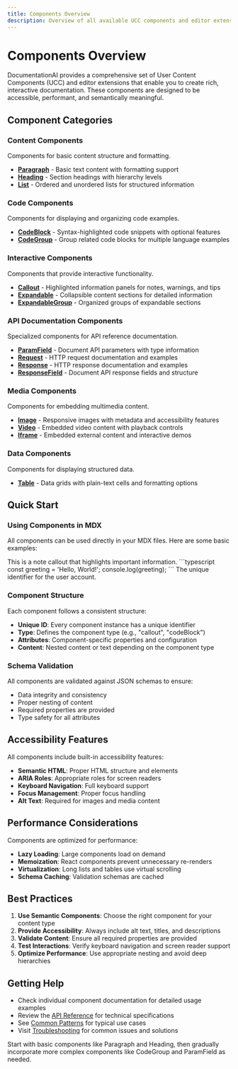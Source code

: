 ```yaml
---
title: Components Overview
description: Overview of all available UCC components and editor extensions for creating rich documentation
---
```


# Components Overview

DocumentationAI provides a comprehensive set of User Content Components (UCC) and editor extensions that enable you to create rich, interactive documentation. These components are designed to be accessible, performant, and semantically meaningful.

## Component Categories

### Content Components
Components for basic content structure and formatting.

- **[Paragraph](/components/paragraph)** - Basic text content with formatting support
- **[Heading](/components/heading)** - Section headings with hierarchy levels
- **[List](/components/list)** - Ordered and unordered lists for structured information

### Code Components
Components for displaying and organizing code examples.

- **[CodeBlock](/components/codeblock)** - Syntax-highlighted code snippets with optional features
- **[CodeGroup](/components/codegroup)** - Group related code blocks for multiple language examples

### Interactive Components
Components that provide interactive functionality.

- **[Callout](/components/callout)** - Highlighted information panels for notes, warnings, and tips
- **[Expandable](/components/expandable)** - Collapsible content sections for detailed information
- **[ExpandableGroup](/components/expandablegroup)** - Organized groups of expandable sections

### API Documentation Components
Specialized components for API reference documentation.

- **[ParamField](/components/paramfield)** - Document API parameters with type information
- **[Request](/components/request)** - HTTP request documentation and examples
- **[Response](/components/response)** - HTTP response documentation and examples
- **[ResponseField](/components/responsefield)** - Document API response fields and structure

### Media Components
Components for embedding multimedia content.

- **[Image](/components/image)** - Responsive images with metadata and accessibility features
- **[Video](/components/video)** - Embedded video content with playback controls
- **[Iframe](/components/iframe)** - Embedded external content and interactive demos

### Data Components
Components for displaying structured data.

- **[Table](/components/table)** - Data grids with plain-text cells and formatting options

## Quick Start

### Using Components in MDX

All components can be used directly in your MDX files. Here are some basic examples:

<Callout kind="note">
This is a note callout that highlights important information.
</Callout>

<CodeBlock language="typescript" filename="example.ts">
```typescript
const greeting = 'Hello, World!';
console.log(greeting);
```
</CodeBlock>

<ParamField path="userId" paramType="string" required={true}>
The unique identifier for the user account.
</ParamField>

### Component Structure

Each component follows a consistent structure:

- **Unique ID**: Every component instance has a unique identifier
- **Type**: Defines the component type (e.g., "callout", "codeBlock")
- **Attributes**: Component-specific properties and configuration
- **Content**: Nested content or text depending on the component type

### Schema Validation

All components are validated against JSON schemas to ensure:
- Data integrity and consistency
- Proper nesting of content
- Required properties are provided
- Type safety for all attributes

## Accessibility Features

All components include built-in accessibility features:

- **Semantic HTML**: Proper HTML structure and elements
- **ARIA Roles**: Appropriate roles for screen readers
- **Keyboard Navigation**: Full keyboard support
- **Focus Management**: Proper focus handling
- **Alt Text**: Required for images and media content

## Performance Considerations

Components are optimized for performance:

- **Lazy Loading**: Large components load on demand
- **Memoization**: React components prevent unnecessary re-renders
- **Virtualization**: Long lists and tables use virtual scrolling
- **Schema Caching**: Validation schemas are cached

## Best Practices

1. **Use Semantic Components**: Choose the right component for your content type
2. **Provide Accessibility**: Always include alt text, titles, and descriptions
3. **Validate Content**: Ensure all required properties are provided
4. **Test Interactions**: Verify keyboard navigation and screen reader support
5. **Optimize Performance**: Use appropriate nesting and avoid deep hierarchies

## Getting Help

- Check individual component documentation for detailed usage examples
- Review the [API Reference](/reference/reference-api) for technical specifications
- See [Common Patterns](/common-patterns) for typical use cases
- Visit [Troubleshooting](/troubleshooting/troubleshooting) for common issues and solutions

<Callout kind="tip">
Start with basic components like Paragraph and Heading, then gradually incorporate more complex components like CodeGroup and ParamField as needed.
</Callout>
